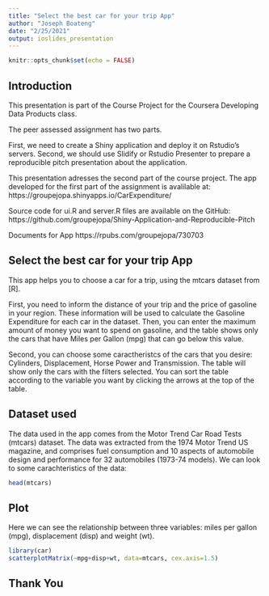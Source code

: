 ---
title: "Select the best car for your trip App"
author: "Joseph Boateng"
date: "2/25/2021"
output: ioslides_presentation
---

```{r setup, include=FALSE}
knitr::opts_chunk$set(echo = FALSE)
```

## Introduction

This presentation is part of the Course Project for the Coursera Developing Data Products class.

The peer assessed assignment has two parts.

First, we need to create a Shiny application and deploy it on Rstudio's servers.
Second, we should use Slidify or Rstudio Presenter to prepare a reproducible pitch presentation about the application.

This presentation adresses the second part of the course project.
The app developed for the first part of the assignment is avalilable at:
https://groupejopa.shinyapps.io/CarExpenditure/

Source code for ui.R and server.R files are available on the GitHub:
https://github.com/groupejopa/Shiny-Application-and-Reproducible-Pitch

Documents for App
https://rpubs.com/groupejopa/730703


## Select the best car for your trip App

This app helps you to choose a car for a trip, using the mtcars dataset from [R].

First, you need to inform the distance of your trip and the price of gasoline in your region. These information will be used to calculate the Gasoline Expenditure for each car in the dataset. Then, you can enter the maximum amount of money you want to spend on gasoline, and the table shows only the cars that have Miles per Gallon (mpg) that can go below this value.

Second, you can choose some caractheristcs of the cars that you desire: Cylinders, Displacement, Horse Power and Transmission. The table will show only the cars with the filters selected. You can sort the table according to the variable you want by clicking the arrows at the top of the table.


## Dataset used

The data used in the app comes from the Motor Trend Car Road Tests (mtcars) dataset. The data was extracted from the 1974 Motor Trend US magazine, and comprises fuel consumption and 10 aspects of automobile design and performance for 32 automobiles (1973-74 models). We can look to some carachteristics of the data:

```{r, warning=FALSE, message=FALSE, fig.align='center'}
head(mtcars)
```

## Plot

Here we can see the relationship between three variables: miles per gallon (mpg), displacement (disp) and weight (wt).


```{r, warning=FALSE, message=FALSE, fig.align='center'}
library(car)
scatterplotMatrix(~mpg+disp+wt, data=mtcars, cex.axis=1.5)
```

## Thank You
